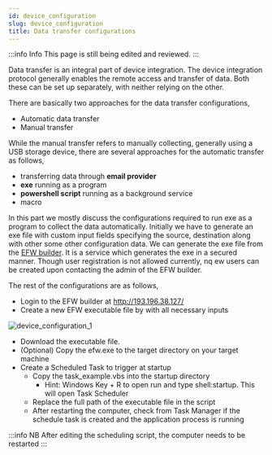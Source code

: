 ```yaml
---
id: device_configuration
slug: device_configuration
title: Data transfer configurations
---
```


:::info Info
This page is still being edited and reviewed.
:::

Data transfer is an integral part of device integration. The device integration protocol generally enables the
remote access and transfer of data. Both these can be set up separately, with neither relying on the other.

There are basically two approaches for the data transfer configurations,
- Automatic data transfer
- Manual transfer

While the manual transfer refers to manually collecting, generally using a USB storage device, there are several
approaches for the automatic transfer as follows,
- transferring data through **email provider**
- **exe** running as a program
- **powershell script** running as a background service
- macro

In this part we mostly discuss the configurations required to run exe as a program to collect the data automatically.
Initially we have to generate an exe file with custom input fields specifying the source, destination along with other
some other configuration data. We can generate the exe file from the [EFW builder](http://193.196.38.127/). It is a
service which generates the exe in a secured manner. Though user registration is not allowed currently, nq  ew users can be
created upon contacting the admin of the EFW builder.

The rest of the configurations are as follows,
- Login to the EFW builder at http://193.196.38.127/
- Create a new EFW executable file by with all necessary inputs

![device_configuration_1](/img/device_configuration_1.png)

- Download the executable file.
- (Optional) Copy the efw.exe to the target directory on your target machine
- Create a Scheduled Task to trigger at startup
  - Copy the task_example.vbs into the startup directory
    - Hint: Windows Key + R to open run and type shell:startup. This will open Task Scheduler
  - Replace the full path of the executable file in the script
  - After restarting the computer, check from Task Manager if the schedule task is created and the application
  process is running

:::info NB
After editing the scheduling script, the computer needs to be restarted
:::

